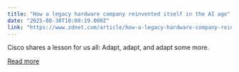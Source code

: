 ```yaml
---
title: "How a legacy hardware company reinvented itself in the AI age"
date: "2025-08-30T10:00:19.000Z"
link: "https://www.zdnet.com/article/how-a-legacy-hardware-company-reinvented-itself-in-the-ai-age/"
---
```


Cisco shares a lesson for us all: Adapt, adapt, and adapt some more.

[Read more](https://www.zdnet.com/article/how-a-legacy-hardware-company-reinvented-itself-in-the-ai-age/)
